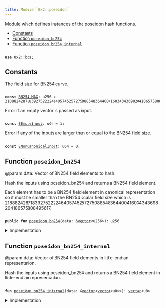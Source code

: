 ```yaml
---
title: Module `0x2::poseidon`
---
```


Module which defines instances of the poseidon hash functions.


-  [Constants](#@Constants_0)
-  [Function `poseidon_bn254`](#0x2_poseidon_poseidon_bn254)
-  [Function `poseidon_bn254_internal`](#0x2_poseidon_poseidon_bn254_internal)


<pre><code>
<b>use</b> <a href="bcs.md#0x2_bcs">0x2::bcs</a>;
</code></pre>



<Link id="@Constants_0"></Link>

## Constants


<Link id="0x2_poseidon_BN254_MAX"></Link>

The field size for BN254 curve.


<pre><code>
<b>const</b> <a href="poseidon.md#0x2_poseidon_BN254_MAX">BN254_MAX</a>: u256 = 21888242871839275222246405745257275088548364400416034343698204186575808495617;
</code></pre>



<Link id="0x2_poseidon_EEmptyInput"></Link>

Error if an empty vector is passed as input.


<pre><code>
<b>const</b> <a href="poseidon.md#0x2_poseidon_EEmptyInput">EEmptyInput</a>: u64 = 1;
</code></pre>



<Link id="0x2_poseidon_ENonCanonicalInput"></Link>

Error if any of the inputs are larger than or equal to the BN254 field size.


<pre><code>
<b>const</b> <a href="poseidon.md#0x2_poseidon_ENonCanonicalInput">ENonCanonicalInput</a>: u64 = 0;
</code></pre>



<Link id="0x2_poseidon_poseidon_bn254"></Link>

## Function `poseidon_bn254`

@param data: Vector of BN254 field elements to hash.

Hash the inputs using poseidon_bn254 and returns a BN254 field element.

Each element has to be a BN254 field element in canonical representation so it must be smaller than the BN254
scalar field size which is 21888242871839275222246405745257275088548364400416034343698204186575808495617.


<pre><code>
<b>public</b> <b>fun</b> <a href="poseidon.md#0x2_poseidon_poseidon_bn254">poseidon_bn254</a>(data: &<a href="../move-stdlib/vector.md#0x1_vector">vector</a>&lt;u256&gt;): u256
</code></pre>



<details>
<summary>Implementation</summary>


<pre><code>
<b>public</b> <b>fun</b> <a href="poseidon.md#0x2_poseidon_poseidon_bn254">poseidon_bn254</a>(data: &<a href="../move-stdlib/vector.md#0x1_vector">vector</a>&lt;u256&gt;): u256 \{
    <b>let</b> (<b>mut</b> i, <b>mut</b> b, l) = (0, <a href="../move-stdlib/vector.md#0x1_vector">vector</a>[], data.length());
    <b>assert</b>!(l &gt; 0, <a href="poseidon.md#0x2_poseidon_EEmptyInput">EEmptyInput</a>);
    <b>while</b> (i &lt; l) \{
        <b>let</b> field_element = &data[i];
        <b>assert</b>!(*field_element &lt; <a href="poseidon.md#0x2_poseidon_BN254_MAX">BN254_MAX</a>, <a href="poseidon.md#0x2_poseidon_ENonCanonicalInput">ENonCanonicalInput</a>);
        b.push_back(<a href="../move-stdlib/bcs.md#0x1_bcs_to_bytes">bcs::to_bytes</a>(&data[i]));
        i = i + 1;
    };
    <b>let</b> binary_output = <a href="poseidon.md#0x2_poseidon_poseidon_bn254_internal">poseidon_bn254_internal</a>(&b);
    bcs::new(binary_output).peel_u256()
}
</code></pre>



</details>

<Link id="0x2_poseidon_poseidon_bn254_internal"></Link>

## Function `poseidon_bn254_internal`

@param data: Vector of BN254 field elements in little-endian representation.

Hash the inputs using poseidon_bn254 and returns a BN254 field element in little-endian representation.


<pre><code>
<b>fun</b> <a href="poseidon.md#0x2_poseidon_poseidon_bn254_internal">poseidon_bn254_internal</a>(data: &<a href="../move-stdlib/vector.md#0x1_vector">vector</a>&lt;<a href="../move-stdlib/vector.md#0x1_vector">vector</a>&lt;u8&gt;&gt;): <a href="../move-stdlib/vector.md#0x1_vector">vector</a>&lt;u8&gt;
</code></pre>



<details>
<summary>Implementation</summary>


<pre><code>
<b>native</b> <b>fun</b> <a href="poseidon.md#0x2_poseidon_poseidon_bn254_internal">poseidon_bn254_internal</a>(data: &<a href="../move-stdlib/vector.md#0x1_vector">vector</a>&lt;<a href="../move-stdlib/vector.md#0x1_vector">vector</a>&lt;u8&gt;&gt;): <a href="../move-stdlib/vector.md#0x1_vector">vector</a>&lt;u8&gt;;
</code></pre>



</details>
